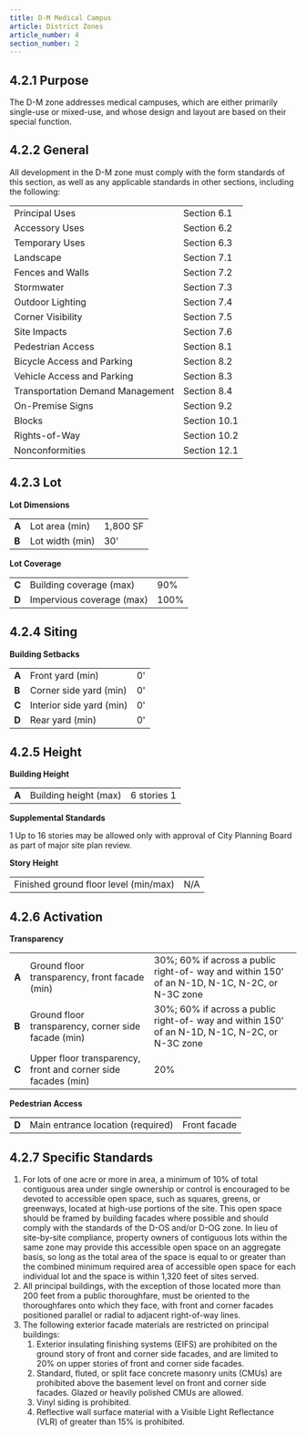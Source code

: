 ```yaml
---
title: D-M Medical Campus
article: District Zones
article_number: 4
section_number: 2
---
```



## 4.2.1 Purpose

The D-M zone addresses medical campuses, which are either primarily single-use or mixed-use, and whose design and layout are based on their special function.

## 4.2.2 General

All development in the D-M zone must comply with the form standards of this section, as well as any applicable standards in other sections, including the following:

<TableSmall>

|                                  |              |
| -------------------------------- | ------------ |
| Principal Uses                   | Section 6.1  |
| Accessory Uses                   | Section 6.2  |
| Temporary Uses                   | Section 6.3  |
| Landscape                        | Section 7.1  |
| Fences and Walls                 | Section 7.2  |
| Stormwater                       | Section 7.3  |
| Outdoor Lighting                 | Section 7.4  |
| Corner Visibility                | Section 7.5  |
| Site Impacts                     | Section 7.6  |
| Pedestrian Access                | Section 8.1  |
| Bicycle Access and Parking       | Section 8.2  |
| Vehicle Access and Parking       | Section 8.3  |
| Transportation Demand Management | Section 8.4  |
| On-Premise Signs                 | Section 9.2  |
| Blocks                           | Section 10.1 |
| Rights-of-Way                    | Section 10.2 |
| Nonconformities                  | Section 12.1 |

</TableSmall>

## 4.2.3 Lot

**Lot Dimensions**

<TableSmall>

|       |                 |          |
| ----- | --------------- | -------- |
| **A** | Lot area (min)  | 1,800 SF |
| **B** | Lot width (min) | 30'      |

</TableSmall>

**Lot Coverage**

<TableSmall>

|       |                           |      |
| ----- | ------------------------- | ---- |
| **C** | Building coverage (max)   | 90%  |
| **D** | Impervious coverage (max) | 100% |

</TableSmall>

## 4.2.4 Siting

**Building Setbacks**

<TableSmall>

|       |                          |     |
| ----- | ------------------------ | --- |
| **A** | Front yard (min)         | 0'  |
| **B** | Corner side yard (min)   | 0'  |
| **C** | Interior side yard (min) | 0'  |
| **D** | Rear yard (min)          | 0'  |

</TableSmall>

## 4.2.5 Height

**Building Height**

<TableSmall>

|       |                       |             |
| ----- | --------------------- | ----------- |
| **A** | Building height (max) | 6 stories 1 |

</TableSmall>

**Supplemental Standards**

1 Up to 16 stories may be allowed only with approval of City Planning Board as part of major site plan review.

**Story Height**

<TableSmall>

|                                       |     |
| ------------------------------------- | --- |
| Finished ground floor level (min/max) | N/A |

</TableSmall>

## 4.2.6 Activation

**Transparency**

<TableSmall>

|       |                                                               |                                                                                                |
| ----- | ------------------------------------------------------------- | ---------------------------------------------------------------------------------------------- |
| **A** | Ground floor transparency, front facade (min)                 | 30%; 60% if across a public right-of- way and within 150' of an N-1D, N-1C, N-2C, or N-3C zone |
| **B** | Ground floor transparency, corner side facade (min)           | 30%; 60% if across a public right-of- way and within 150' of an N-1D, N-1C, N-2C, or N-3C zone |
| **C** | Upper floor transparency, front and corner side facades (min) | 20%                                                                                            |

</TableSmall>

**Pedestrian Access**

<TableSmall>

|       |                                   |              |
| ----- | --------------------------------- | ------------ |
| **D** | Main entrance location (required) | Front facade |

</TableSmall>

## 4.2.7 Specific Standards

1. For lots of one acre or more in area, a minimum of 10% of total contiguous area under single
   ownership or control is encouraged to be devoted to accessible open space, such as squares, greens, or greenways, located at high-use portions of the site. This open space should be framed
   by building facades where possible and should comply with the standards of the D-OS and/or D-OG zone. In lieu of site-by-site compliance, property owners of contiguous lots within the same zone may provide this accessible open space on an aggregate basis, so long as the total area of the space is equal to or greater than the combined minimum required area of accessible open space for each individual lot and the space is within 1,320 feet of sites served.
2. All principal buildings, with the exception of those located more than 200 feet from a public
   thoroughfare, must be oriented to the thoroughfares onto which they face, with front and corner facades positioned parallel or radial to adjacent right-of-way lines.
3. The following exterior facade materials are restricted on principal buildings:
   1. Exterior insulating finishing systems (EIFS) are prohibited on the ground story of front and corner side facades, and are limited to 20% on upper stories of front and corner side facades.
   2. Standard, fluted, or split face concrete masonry units (CMUs) are prohibited above the basement level on front and corner side facades. Glazed or heavily polished CMUs are allowed.
   3. Vinyl siding is prohibited.
   4. Reflective wall surface material with a Visible Light Reflectance (VLR) of greater than 15% is prohibited.
